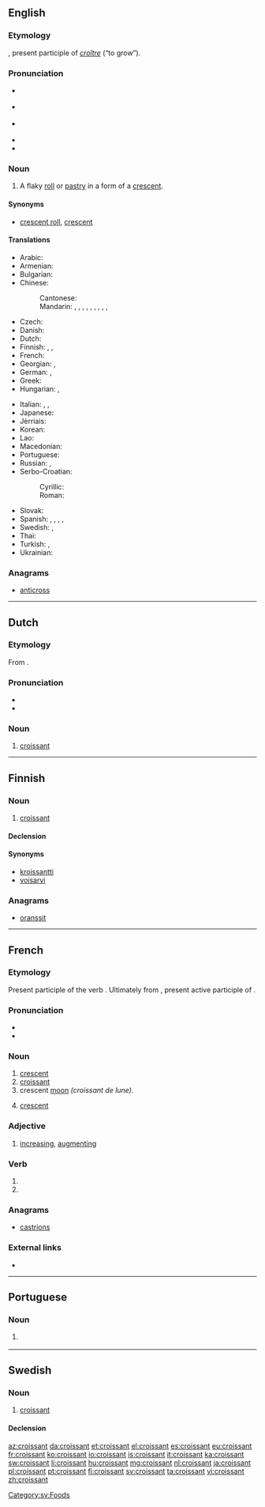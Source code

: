 {{also|Croissant}}
==English==

{{wikipedia}}

===Etymology===
{{borrowing|fr|lang=en}} {{term|croissant||crescent|lang=fr}}, present participle of ''[[croître]]'' (“to grow”).

===Pronunciation===
* {{a|NZ}} {{IPA|/kɹəˈsɒnt/|lang=en}}
* {{a|UK}} {{IPA|/ˈkɹwasɒ̃/|/ˈkɹwʌsɒŋ/|/ˈkwʌsɒŋ/|lang=en}}
* {{a|US}} {{IPA|/kɹəˈsɑnt/|/kɹwɑˈsɑ̃/|lang=en}}
* {{audio|en-us-croissant.ogg|Audio (US)|lang=en}}
* {{audio|en-ca-croissant.ogg|Audio (CA)|lang=en}}

===Noun===
{{en-noun}}

# A flaky [[roll]] or [[pastry]] in a form of a [[crescent]].

====Synonyms====
* [[crescent roll]], [[crescent]]

====Translations====
{{trans-top|a flaky roll or pastry in a form of a crescent}}
* Arabic: {{t|ar|كْرُوَاسَان|m}}
* Armenian: {{t|hy|կրուասան}}
* Bulgarian: {{t|bg|кроаса́н|m}}
* Chinese:
*: Cantonese: {{t|yue|牛角包 |tr=(Yale/Jyutping) ngau4 gok3 baau1|sc=Hani}}
*: Mandarin: {{t|cmn|牛角麵包}}, {{t|cmn|牛角面包|tr=niújiǎo miànbāo}}, {{t|cmn|新月形麵包}}, {{t|cmn|新月形面包|tr=xīnyuè xíng miànbāo}}, {{t+|cmn|牛角包|tr=niújiǎobāo}}, {{t+|cmn|羊角麵包|sc=Hani}}, {{t+|cmn|羊角面包|tr=yángjiǎo miànbāo|sc=Hani}}, {{t|cmn|可頌|sc=Hani}}, {{t|cmn|可颂|tr=kěsòng|sc=Hani}}, {{t+|cmn|羊角包|tr=yángjiǎobāo|sc=Hani}}
* Czech: {{t+|cs|rohlík|m}}
* Danish: {{t+|da|croissant}}
* Dutch: {{t+|nl|croissant|m}}
* Finnish: {{t+|fi|voisarvi}}, {{t+|fi|croissant}}, {{t+|fi|kroissantti}}
* French: {{t+|fr|croissant|m}}
* Georgian: {{t|ka|კროასანი}}, {{t|ka|კრუასანი}}
* German: {{t+|de|Croissant|n}}, {{t+|de|Hörnchen|n}}
* Greek: {{t+|el|κρουασάν|n}}
* Hungarian: {{t+|hu|croissant}}, {{t+|hu|kifli}}
{{trans-mid}}
* Italian: {{t|it|brioche|f}}, {{t+|it|cornetto|m}}, {{t|it|chifer|m}} {{qualifier|Swiss Italian}}
* Japanese: {{t|ja|クロワッサン|tr=kurowassan}}
* Jèrriais: {{t|roa-jer|crouaîssant|m}}
* Korean: {{t+|ko|크루아상}}
* Lao: {{t|lo|ຄົວຊ່ອງ}}
* Macedonian: {{t|mk|кроаса́н|m}}
* Portuguese: {{t+|pt|croissant|m}}
* Russian: {{t+|ru|круасса́н|m}}, {{t+|ru|рога́лик|m}}
* Serbo-Croatian: 
*: Cyrillic: {{t|sh|кроасан|m}}
*: Roman: {{t+|sh|kroasan|m}}
* Slovak: {{t|sk|rožok|m}}
* Spanish: {{t|es|media luna|f}}, {{t+|es|croissant|m}}, {{t+|es|cruasán|m}}, {{t+|es|cuerno|m}}, {{t+|es|cangrejo|m}} {{qualifier|Costa Rica}}
* Swedish: {{t+|sv|giffel|c}}, {{t+|sv|croissant|c}}
* Thai: {{t|th|ครัวซองต์|tr=khrwasawng}}
* Turkish: {{t+|tr|kruvasan}}, {{t+|tr|kruasan}}
* Ukrainian: {{t|uk|круаса́н|m|sc=Cyrl}}
{{trans-bottom}}

===Anagrams===
* [[anticross#English|anticross]]

----

==Dutch==

===Etymology===
From {{etyl|fr|nl}} {{m|fr|croissant}}.

===Pronunciation===
* {{IPA|lang=nl|[krʋɑˈsɑ̃]|[krɑˈsɑ̃]|/krɑˈsɑnt/}}
* {{audio|Nl-croissant.ogg|Audio}}

===Noun===
{{nl-noun|m|-s|croissantje}}

# [[#English|croissant]]

{{catlangcode|nl|Foods}}

----

==Finnish==

===Noun===
{{fi-noun}}

# [[#English|croissant]]

====Declension====
{{fi-decl-risti|croissant|||a|i=0}}

====Synonyms====
* [[kroissantti]]
* [[voisarvi]]

===Anagrams===
* [[oranssit#Finnish|oranssit]]

----

==French==

===Etymology===
Present participle of the verb {{term|croître||to increase|lang=fr}}. Ultimately from {{etyl|la|fr}} {{term|crescens|lang=la}}, present active participle of {{m|la|cresco||I augment}}.

===Pronunciation===
* {{IPA|/kʁwasɑ̃/|lang=fr}}
* {{audio|Fr-croissant2.ogg|Audio (FR)|lang=fr}}

===Noun===
{{fr-noun|m}}

# [[crescent]]
# [[#English|croissant]]
# crescent [[moon]] ''(croissant de lune)''.
# {{context|heraldiccharge|lang=fr}} [[crescent]]

===Adjective===
{{fr-adj}}

# [[increase|increasing]], [[augment]]ing

===Verb===
{{head|fr|present participle}}

# {{present participle of|croître|lang=fr}}
# {{present participle of|croitre|lang=fr}}

===Anagrams===
* [[castrions#French|castrions]]

===External links===
* {{R:TLFi}}

----

==Portuguese==

===Noun===
{{pt-noun|m|s}}

# {{l/en|croissant}} {{gloss|a flaky roll or pastry in a form of a crescent}}

----

==Swedish==

===Noun===
{{sv-noun|c}}

# [[#English|croissant]]

====Declension====
{{sv-noun-reg-er}}

[[Category:sv:Foods]]

[[az:croissant]]
[[da:croissant]]
[[et:croissant]]
[[el:croissant]]
[[es:croissant]]
[[eu:croissant]]
[[fr:croissant]]
[[ko:croissant]]
[[io:croissant]]
[[is:croissant]]
[[it:croissant]]
[[ka:croissant]]
[[sw:croissant]]
[[li:croissant]]
[[hu:croissant]]
[[mg:croissant]]
[[nl:croissant]]
[[ja:croissant]]
[[pl:croissant]]
[[pt:croissant]]
[[fi:croissant]]
[[sv:croissant]]
[[ta:croissant]]
[[vi:croissant]]
[[zh:croissant]]